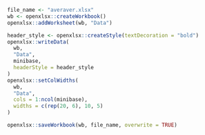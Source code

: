 
```r
file_name <- "averaver.xlsx"
wb <- openxlsx::createWorkbook()
openxlsx::addWorksheet(wb, "Data")

header_style <- openxlsx::createStyle(textDecoration = "bold")
openxlsx::writeData(
  wb,
  "Data",
  minibase,
  headerStyle = header_style
)
openxlsx::setColWidths(
  wb,
  "Data",
  cols = 1:ncol(minibase),
  widths = c(rep(20, 6), 10, 5)
)

openxlsx::saveWorkbook(wb, file_name, overwrite = TRUE)
```
